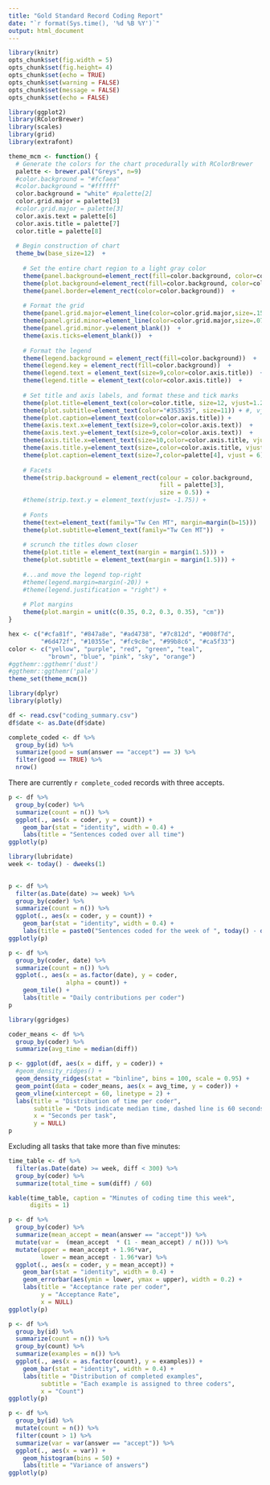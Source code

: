 ```yaml
---
title: "Gold Standard Record Coding Report"
date: "`r format(Sys.time(), '%d %B %Y')`"
output: html_document
---
```


```r
library(knitr)
opts_chunk$set(fig.width = 5)
opts_chunk$set(fig.height= 4)
opts_chunk$set(echo = TRUE)
opts_chunk$set(warning = FALSE)
opts_chunk$set(message = FALSE)
opts_chunk$set(echo = FALSE)
```

```r
library(ggplot2)
library(RColorBrewer)
library(scales)
library(grid)
library(extrafont)

theme_mcm <- function() {
  # Generate the colors for the chart procedurally with RColorBrewer
  palette <- brewer.pal("Greys", n=9)
  #color.background = "#fcfaea"
  #color.background = "#ffffff"
  color.background = "white" #palette[2]
  color.grid.major = palette[3]
  #color.grid.major = palette[3]
  color.axis.text = palette[6]
  color.axis.title = palette[7]
  color.title = palette[8]
  
  # Begin construction of chart
  theme_bw(base_size=12)  + 
    
    # Set the entire chart region to a light gray color
    theme(panel.background=element_rect(fill=color.background, color=color.background))  + 
    theme(plot.background=element_rect(fill=color.background, color=color.background))  + 
    theme(panel.border=element_rect(color=color.background))  + 
    
    # Format the grid
    theme(panel.grid.major=element_line(color=color.grid.major,size=.15))  + 
    theme(panel.grid.minor=element_line(color=color.grid.major,size=.07))  + 
    theme(panel.grid.minor.y=element_blank())  + 
    theme(axis.ticks=element_blank())  + 
    
    # Format the legend
    theme(legend.background = element_rect(fill=color.background))  + 
    theme(legend.key = element_rect(fill=color.background))  + 
    theme(legend.text = element_text(size=9,color=color.axis.title))  + 
    theme(legend.title = element_text(color=color.axis.title))  + 
    
    # Set title and axis labels, and format these and tick marks
    theme(plot.title=element_text(color=color.title, size=12, vjust=1.25))  + 
    theme(plot.subtitle=element_text(color="#353535", size=11)) + #, vjust=1.25
    theme(plot.caption=element_text(color=color.axis.title)) +
    theme(axis.text.x=element_text(size=9,color=color.axis.text))  + 
    theme(axis.text.y=element_text(size=9,color=color.axis.text))  + 
    theme(axis.title.x=element_text(size=10,color=color.axis.title, vjust=0))  + 
    theme(axis.title.y=element_text(size=,color=color.axis.title, vjust=1.25))  + 
    theme(plot.caption=element_text(size=7,color=palette[4], vjust = 6)) +
    
    # Facets
    theme(strip.background = element_rect(colour = color.background, 
                                          fill = palette[3],
                                          size = 0.5)) +
    #theme(strip.text.y = element_text(vjust= -1.75)) +   
    
    # Fonts
    theme(text=element_text(family="Tw Cen MT", margin=margin(b=15)))  + 
    theme(plot.subtitle=element_text(family="Tw Cen MT"))  + 
    
    # scrunch the titles down closer
    theme(plot.title = element_text(margin = margin(1.5))) +
    theme(plot.subtitle = element_text(margin = margin(1.5))) +
    
    #...and move the legend top-right
    #theme(legend.margin=margin(-20)) +
    #theme(legend.justification = "right") +
    
    # Plot margins
    theme(plot.margin = unit(c(0.35, 0.2, 0.3, 0.35), "cm"))
}

hex <- c("#cfa81f", "#847a8e", "#ad4738", "#7c812d", "#008f7d", 
         "#6d472f", "#10355e", "#fc9c8e", "#99b8c6", "#ca5f33")
color <- c("yellow", "purple", "red", "green", "teal", 
           "brown", "blue", "pink", "sky", "orange")
#ggthemr::ggthemr('dust')
#ggthemr::ggthemr('pale')
theme_set(theme_mcm())
```

```r
library(dplyr)
library(plotly)
```


```r
df <- read.csv("coding_summary.csv")
df$date <- as.Date(df$date)
```

```r
complete_coded <- df %>% 
  group_by(id) %>% 
  summarize(good = sum(answer == "accept") == 3) %>% 
  filter(good == TRUE) %>% 
  nrow()
```

There are currently `r complete_coded` records with three accepts.


```r
p <- df %>% 
  group_by(coder) %>% 
  summarize(count = n()) %>% 
  ggplot(., aes(x = coder, y = count)) +
    geom_bar(stat = "identity", width = 0.4) +
    labs(title = "Sentences coded over all time")
ggplotly(p)
```


```r
library(lubridate)
week <- today() - dweeks(1)

  
p <- df %>% 
  filter(as.Date(date) >= week) %>% 
  group_by(coder) %>% 
  summarize(count = n()) %>% 
  ggplot(., aes(x = coder, y = count)) +
    geom_bar(stat = "identity", width = 0.4) +
    labs(title = paste0("Sentences coded for the week of ", today() - dweeks(1), " to ", today()))
ggplotly(p)
```

```r
p <- df %>% 
  group_by(coder, date) %>% 
  summarize(count = n()) %>% 
  ggplot(., aes(x = as.factor(date), y = coder, 
                alpha = count)) +
    geom_tile() +
    labs(title = "Daily contributions per coder")
p
```


```r
library(ggridges)

coder_means <- df %>% 
  group_by(coder) %>% 
  summarize(avg_time = median(diff))

p <- ggplot(df, aes(x = diff, y = coder)) +
  #geom_density_ridges() +
  geom_density_ridges(stat = "binline", bins = 100, scale = 0.95) +
  geom_point(data = coder_means, aes(x = avg_time, y = coder)) +
  geom_vline(xintercept = 60, linetype = 2) +
  labs(title = "Distribution of time per coder",
       subtitle = "Dots indicate median time, dashed line is 60 seconds",
       x = "Seconds per task",
       y = NULL)
p
```

Excluding all tasks that take more than five minutes:

```r
time_table <- df %>% 
  filter(as.Date(date) >= week, diff < 300) %>% 
  group_by(coder) %>% 
  summarize(total_time = sum(diff) / 60)

kable(time_table, caption = "Minutes of coding time this week",
      digits = 1)
```


```r
p <- df %>% 
  group_by(coder) %>% 
  summarize(mean_accept = mean(answer == "accept")) %>%
  mutate(var =  (mean_accept  * (1 - mean_accept) / n())) %>% 
  mutate(upper = mean_accept + 1.96*var,
         lower = mean_accept - 1.96*var) %>% 
  ggplot(., aes(x = coder, y = mean_accept)) + 
    geom_bar(stat = "identity", width = 0.4) +
    geom_errorbar(aes(ymin = lower, ymax = upper), width = 0.2) +
    labs(title = "Acceptance rate per coder",
         y = "Acceptance Rate",
         x = NULL)
ggplotly(p)
```


```r
p <- df %>% 
  group_by(id) %>% 
  summarize(count = n()) %>% 
  group_by(count) %>% 
  summarize(examples = n()) %>% 
  ggplot(., aes(x = as.factor(count), y = examples)) +
    geom_bar(stat = "identity", width = 0.4) +
    labs(title = "Distribution of completed examples",
         subtitle = "Each example is assigned to three coders",
         x = "Count")
ggplotly(p)
```

```r
p <- df %>% 
  group_by(id) %>% 
  mutate(count = n()) %>% 
  filter(count > 1) %>% 
  summarize(var = var(answer == "accept")) %>% 
  ggplot(., aes(x = var)) +
    geom_histogram(bins = 50) +
    labs(title = "Variance of answers")
ggplotly(p)
```




